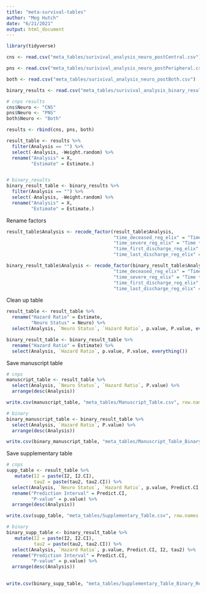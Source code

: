 ```yaml
---
title: "meta-survival-tables"
author: "Meg Hutch"
date: "6/21/2021"
output: html_document
---
```


```r
library(tidyverse)
```

```r
cns <- read.csv("meta_tables/surivival_analysis_neuro_postCentral.csv")

pns <- read.csv("meta_tables/surivival_analysis_neuro_postPeripheral.csv")

both <- read.csv("meta_tables/surivival_analysis_neuro_postBoth.csv")

binary_results <- read.csv("meta_tables/surivival_analysis_binary_results.csv")
```

```r
# cnps results
cns$Neuro <- "CNS"
pns$Neuro <- "PNS"
both$Neuro <- "Both"

results <- rbind(cns, pns, both)

result_table <- results %>% 
  filter(Analysis == "") %>% 
  select(-Analysis, -Weight.random) %>% 
  rename("Analysis" = X,
         "Estimate" = Estimate.)


# binary_results
binary_result_table <- binary_results %>% 
  filter(Analysis == "") %>% 
  select(-Analysis, -Weight.random) %>% 
  rename("Analysis" = X,
         "Estimate" = Estimate.)
```

Rename factors

```r
result_table$Analysis <- recode_factor(result_table$Analysis,
                                       "time_deceased_reg_elix" = "Time to Mortality", 
                                       "time_severe_reg_elix" = "Time to Severity",
                                       "time_first_discharge_reg_elix" = "Time to First Discharge",
                                       "time_last_discharge_reg_elix" = "Time to Last Discharge")

binary_result_table$Analysis <- recode_factor(binary_result_table$Analysis,
                                       "time_deceased_reg_elix" = "Time to Mortality", 
                                       "time_severe_reg_elix" = "Time to Severity",
                                       "time_first_discharge_reg_elix" = "Time to First Discharge",
                                       "time_last_discharge_reg_elix" = "Time to Last Discharge")
```

Clean up table

```r
result_table <- result_table %>% 
  rename("Hazard Ratio" = Estimate, 
         "Neuro Status" = Neuro) %>% 
  select(Analysis, `Neuro Status`, `Hazard Ratio`, p.value, P.value, everything())

binary_result_table <- binary_result_table %>% 
  rename("Hazard Ratio" = Estimate) %>% 
  select(Analysis, `Hazard Ratio`, p.value, P.value, everything())
```

Save manuscript table

```r
# cnps
manuscript_table <- result_table %>% 
  select(Analysis, `Neuro Status`, `Hazard Ratio`, P.value) %>% 
  arrange(desc(Analysis))

write.csv(manuscript_table, "meta_tables/Manuscript_Table.csv", row.names = FALSE)

# binary
binary_manuscript_table <- binary_result_table %>% 
  select(Analysis, `Hazard Ratio`, P.value) %>% 
  arrange(desc(Analysis))

write.csv(binary_manuscript_table, "meta_tables/Manuscript_Table_Binary_Results.csv", row.names = FALSE)
```

Save supplementary table

```r
# cnps 
supp_table <- result_table %>% 
   mutate(I2 = paste(I2, I2.CI),
          tau2 = paste(tau2, tau2.CI)) %>% 
  select(Analysis, `Neuro Status`, `Hazard Ratio`, p.value, Predict.CI, I2, tau2) %>%
  rename("Prediction Interval" = Predict.CI,
         "P-value" = p.value) %>% 
  arrange(desc(Analysis))

write.csv(supp_table, "meta_tables/Supplementary_Table.csv", row.names = FALSE)

# binary 
binary_supp_table <- binary_result_table %>% 
   mutate(I2 = paste(I2, I2.CI),
          tau2 = paste(tau2, tau2.CI)) %>% 
  select(Analysis, `Hazard Ratio`, p.value, Predict.CI, I2, tau2) %>%
  rename("Prediction Interval" = Predict.CI,
         "P-value" = p.value) %>% 
  arrange(desc(Analysis))
  

write.csv(binary_supp_table, "meta_tables/Supplementary_Table_Binary_Results.csv", row.names = FALSE)
```

